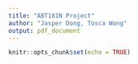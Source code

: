 ```yaml
---
title: "ABT181N Project"
author: "Jasper Dong, Tosca Wong"
output: pdf_document
---
```


```r
knitr::opts_chunk$set(echo = TRUE)
```

```r

```

